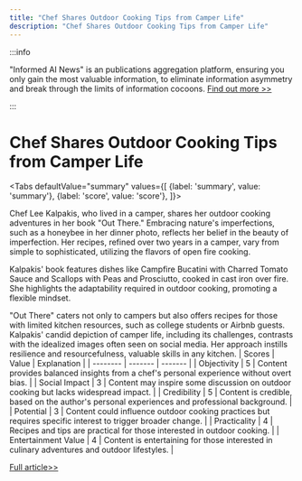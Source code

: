 ```yaml
---
title: "Chef Shares Outdoor Cooking Tips from Camper Life"
description: "Chef Shares Outdoor Cooking Tips from Camper Life"
---
```



:::info

"Informed AI News" is an publications aggregation platform, ensuring you only gain the most valuable information, to eliminate information asymmetry and break through the limits of information cocoons.  [Find out more >>](/)

:::

# Chef Shares Outdoor Cooking Tips from Camper Life


<Tabs
	defaultValue="summary"
	values={[
	{label: 'summary', value: 'summary'},
	{label: 'score', value: 'score'},
]}>
<TabItem value="summary">


Chef Lee Kalpakis, who lived in a camper, shares her outdoor cooking adventures in her book "Out There." Embracing nature's imperfections, such as a honeybee in her dinner photo, reflects her belief in the beauty of imperfection. Her recipes, refined over two years in a camper, vary from simple to sophisticated, utilizing the flavors of open fire cooking.

Kalpakis' book features dishes like Campfire Bucatini with Charred Tomato Sauce and Scallops with Peas and Prosciutto, cooked in cast iron over fire. She highlights the adaptability required in outdoor cooking, promoting a flexible mindset.

"Out There" caters not only to campers but also offers recipes for those with limited kitchen resources, such as college students or Airbnb guests. Kalpakis' candid depiction of camper life, including its challenges, contrasts with the idealized images often seen on social media. Her approach instills resilience and resourcefulness, valuable skills in any kitchen.
</TabItem>
<TabItem value="score">
	| Scores     | Value   | Explanation |
	| -------- | ------- | ------- |
	| Objectivity  | 5    | Content provides balanced insights from a chef's personal experience without overt bias.    |
	| Social Impact | 3     | Content may inspire some discussion on outdoor cooking but lacks widespread impact.    |
	| Credibility    | 5    | Content is credible, based on the author's personal experiences and professional background.    |
	| Potential    | 3    | Content could influence outdoor cooking practices but requires specific interest to trigger broader change.    |
	| Practicality    | 4    | Recipes and tips are practical for those interested in outdoor cooking.    |
	| Entertainment Value    | 4    | Content is entertaining for those interested in culinary adventures and outdoor lifestyles.    |
</TabItem>
</Tabs>

[Full article>>](https://apnews.com/article/out-there-outdoor-cookbook-kalpakis-ef99a4e3be606732cab8ed01012fa715)
